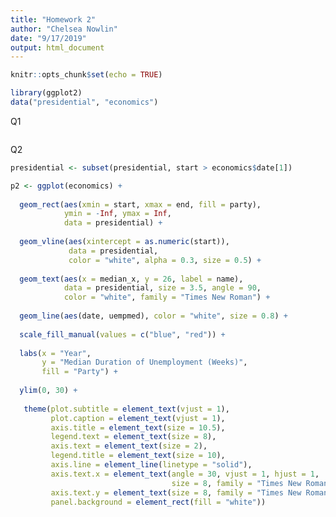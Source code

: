 ---
title: "Homework 2"
author: "Chelsea Nowlin"
date: "9/17/2019"
output: html_document
---

```{r setup, include=FALSE}
knitr::opts_chunk$set(echo = TRUE)
```

```{r}
library(ggplot2)
data("presidential", "economics")
```

Q1
```{r}

```

Q2
```{r}
presidential <- subset(presidential, start > economics$date[1])

p2 <- ggplot(economics) +
  
  geom_rect(aes(xmin = start, xmax = end, fill = party),
            ymin = -Inf, ymax = Inf,
            data = presidential) +
  
  geom_vline(aes(xintercept = as.numeric(start)),
             data = presidential,
             color = "white", alpha = 0.3, size = 0.5) +
  
  geom_text(aes(x = median_x, y = 26, label = name),
            data = presidential, size = 3.5, angle = 90, 
            color = "white", family = "Times New Roman") +
  
  geom_line(aes(date, uempmed), color = "white", size = 0.8) +
  
  scale_fill_manual(values = c("blue", "red")) +
  
  labs(x = "Year",
       y = "Median Duration of Unemployment (Weeks)",
       fill = "Party") +
  
  ylim(0, 30) +
  
   theme(plot.subtitle = element_text(vjust = 1),
         plot.caption = element_text(vjust = 1),
         axis.title = element_text(size = 10.5),
         legend.text = element_text(size = 8),
         axis.text = element_text(size = 2),
         legend.title = element_text(size = 10),
         axis.line = element_line(linetype = "solid"),
         axis.text.x = element_text(angle = 30, vjust = 1, hjust = 1,
                                    size = 8, family = "Times New Roman"),
         axis.text.y = element_text(size = 8, family = "Times New Roman"),
         panel.background = element_rect(fill = "white"))              
  
  
```

